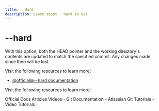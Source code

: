 ```yaml
---
title:   Hard
description: Learn about   Hard in Git
---
```


# --hard

With this option, both the HEAD pointer and the working directory's contents are updated to match the specified commit. Any changes made since then will be lost.

Visit the following resources to learn more:

- [@official@--hard documentation](https://git-scm.com/docs/git-reset#Documentation/git-reset.txt---hard)

Visit the following resources to learn more:

<Tabs defaultValue="official">
<TabsList>
<TabsTrigger value="official">Official Docs</TabsTrigger>
<TabsTrigger value="article">Articles</TabsTrigger>
<TabsTrigger value="video">Videos</TabsTrigger>
</TabsList>

<TabsContent value="official">
- <Link href="https://git-scm.com/docs">Git Documentation</Link>
</TabsContent>
<TabsContent value="article">
- <Link href="https://www.atlassian.com/git/tutorials">Atlassian Git Tutorials</Link>
</TabsContent>
<TabsContent value="video">
- <Link href="https://www.youtube.com/results?search_query=git+--hard+tutorial">Video Tutorials</Link>
</TabsContent>
</Tabs>

<Outlet path="4-git-advanced/tools/--hard" />
